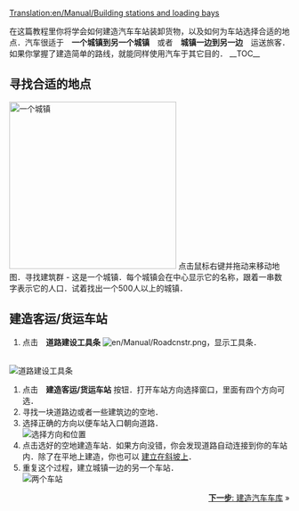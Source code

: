 [[Translation:en/Manual/Building stations and loading bays]]
{{zh/Manual/Tutorial/教程}}

在这篇教程里你将学会如何建造汽车车站装卸货物，以及如何为车站选择合适的地点．汽车很适于　'''一个城镇到另一个城镇'''　或者　'''城镇一边到另一边'''　运送旅客．如果你掌握了建造简单的路线，就能同样使用汽车于其它目的．
__TOC__

==寻找合适的地点==
[[File:en/Manual/Tutorial bus 1.png|thumb|300px|left|一个城镇]]
点击鼠标右键并拖动来移动地图．寻找建筑群 - 这是一个城镇．每个城镇会在中心显示它的名称，跟着一串数字表示它的人口．试着找出一个500人以上的城镇．
<br clear="left" />

==建造客运/货运车站==
# 点击　'''道路建设工具条''' [[File:en/Manual/Roadcnstr.png]]，显示工具条．
<br/>[[File:en/Manual/Road constructionnew.png|none|frame|道路建设工具条]]
# 点击　'''建造客运/货运车站''' 按钮．打开车站方向选择窗口，里面有四个方向可选．
# 寻找一块道路边或者一些建筑边的空地．
#选择正确的方向以便车站入口朝向道路．<br/>[[File:en/Manual/Tutorial bus 2.png|frame|none|选择方向和位置]]
# 点击选好的空地建造车站．如果方向没错，你会发现道路自动连接到你的车站内．除了在平地上建造，你也可以 [[en/Archive/Manual/Settings/Build on slopes|建立在斜坡上]]．
# 重复这个过程，建立城镇一边的另一个车站．<br/>[[File:en/Manual/Tutorial bus 3.png|frame|none|两个车站]]

<span style="float: right">[[zh/Manual/教程/建造汽车车库|'''下一步''': 建造汽车车库]] &raquo;</span>